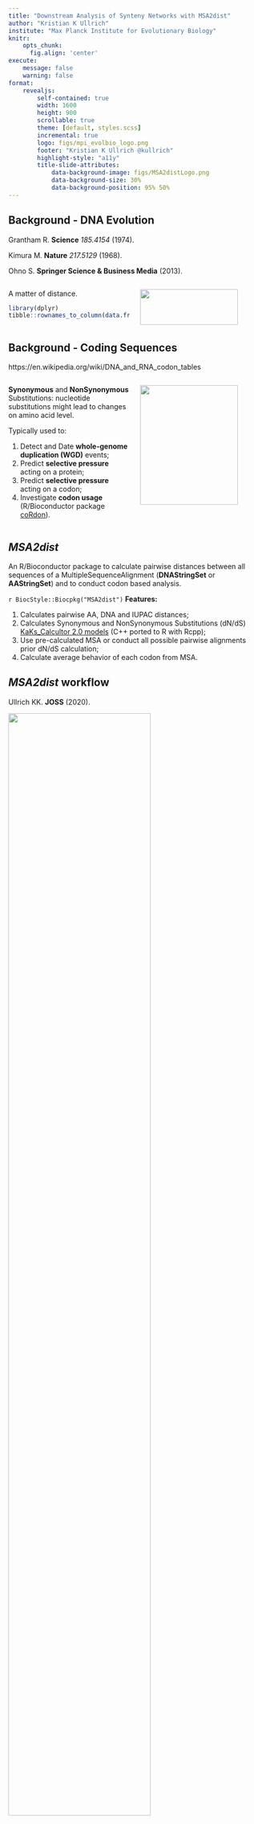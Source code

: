 ```yaml
---
title: "Downstream Analysis of Synteny Networks with MSA2dist"
author: "Kristian K Ullrich"
institute: "Max Planck Institute for Evolutionary Biology"
knitr:
    opts_chunk: 
      fig.align: 'center'
execute:
    message: false
    warning: false
format:
    revealjs:
        self-contained: true
        width: 1600
        height: 900
        scrollable: true
        theme: [default, styles.scss]
        incremental: true
        logo: figs/mpi_evolbio_logo.png
        footer: "Kristian K Ullrich @kullrich"
        highlight-style: "a11y"
        title-slide-attributes:
            data-background-image: figs/MSA2distLogo.png
            data-background-size: 30%
            data-background-position: 95% 50%
---
```

## Background - DNA Evolution

::: aside
Grantham R. **Science** *185.4154* (1974).

Kimura M. **Nature** *217.5129* (1968).

Ohno S. **Springer Science & Business Media** (2013).
:::

:::: {.columns}

::: {.column width="50%"}

A matter of distance.

```r
library(dplyr)
tibble::rownames_to_column(data.frame(MSA2dist::granthamMatrix())[1:20, 1:20]) %>% tidyr::gather(colname, value, -rowname) %>% ggplot2::ggplot(ggplot2::aes(x = rowname, y = colname, fill = value)) + ggplot2::geom_tile() + ggplot2::ylab("amino acids") + ggplot2::xlab("amino acids") + ggplot2::ggtitle("PAM250")
```

:::

::: {.column width="50%"}

![](figs/kimura_1968.png){width=90% fig-align="center"}

![](figs/sohno_1970.png){width=90% fig-align="center"}

:::

::::

## Background - Coding Sequences

::: aside
https://en.wikipedia.org/wiki/DNA_and_RNA_codon_tables
:::

:::: {.columns}

::: {.column width="50%"}
**Synonymous** and **NonSynonymous** Substitutions: nucleotide substitutions might lead to changes on amino acid level.

Typically used to:

1. Detect and Date **whole-genome duplication (WGD)** events;
2. Predict **selective pressure** acting on a protein;
3. Predict **selective pressure** acting on a codon;
4. Investigate **codon usage** (R/Bioconductor package [coRdon](https://www.bioconductor.org/packages/release/bioc/html/coRdon.html)).

:::

::: {.column width="50%"}

![](figs/codon_table.png){width=90% fig-align="center"}

:::

::::

## *MSA2dist*

An R/Bioconductor package to calculate pairwise distances between all sequences of a MultipleSequenceAlignment (**DNAStringSet** or **AAStringSet**) and to conduct codon based analysis.

`r BiocStyle::Biocpkg("MSA2dist")` **Features:**

1. Calculates pairwise AA, DNA and IUPAC distances;
2. Calculates Synonymous and NonSynonymous Substitutions (dN/dS) [KaKs_Calcultor 2.0 models](https://doi.org/10.1016/s1672-0229(10)60008-3) (C++ ported to R with Rcpp);
3. Use pre-calculated MSA or conduct all possible pairwise alignments prior dN/dS calculation;
4. Calculate average behavior of each codon from MSA.

## *MSA2dist* workflow

::: aside
Ullrich KK. **JOSS** (2020).
:::

![](figs/rbh2kaks.png){width=75% fig-align="center"}

## Installation

From Bioconductor:

```r
#| eval: false
#| echo: true
BiocManager::install(version='devel')
BiocManager::install("MSA2dist")
```

<br>

From GitHub:

```r
#| eval: false
#| echo: true
remotes::install_github("kullrich/MSA2dist")
```

## Example data set

**Data:** Whole-genome coding sequences and gene ranges for Chlorophyta algae + *Physcomitrium patens* as an outgroup.

**Source:** [Pico-PLAZA 3.0](https://bioinformatics.psb.ugent.be/plaza/versions/plaza_pico_03/)

**Where to find:** the `data/` directory in the
[GitHub repo associated with this presentation](https://github.com/kullrich/EuroBioc2022_MSA2dist).

:::: {.columns}

::: {.column width="50%}
```r
#| echo: false
fs::dir_tree("data")
```

1. `codingsequences.rda`: *DNAStringSet* object.
2. `clusters.rda`: Pre-calculated *syntenet* clusters.

:::

::: {.column width="50%"}
![](figs/chlorophyta_plaza.png)
:::

::::

## Example data set: `codingsequences`

```r
#| echo: true
# Load necessary libraries
library(MSA2dist)
library(Biostrings)
library(dplyr)
library(stringr)

# Load data set codingsequences
load(here::here("data", "codingsequences.rda"))

# Inspect data
head(names(codingsequences))
```

## Example data set: `clusters`

```r
#| echo: true
# Load data set clusters
load(here::here("data", "clusters.rda"))

# Inspect data
head(clusters)
length(table(clusters$Cluster))
```

## Fetch coding sequences for a specific cluster

```r
#| echo: true
# Get size distribution of clusters
head(table(clusters$Cluster))

# Get one random cluster of size 10
my_cluster <- clusters %>% dplyr::filter(
    Cluster==sample(which(table(clusters$Cluster)==10), 1))
head(my_cluster)
```

## Fetch coding sequences for a specific cluster

```r
#| echo: true
# Remove species unique identifier and add as GeneID
my_cluster$GeneID <- stringr::str_split_fixed(my_cluster$Gene, "_", 2)[, 2]
my_cluster

# Fetch coding sequences
my_cds <- codingsequences[match(my_cluster$GeneID, 
    names(codingsequences))]
my_cds
```

## Coding sequence alignment

To calculate a coding sequence alignment for two sequences:

```r
#| echo: true
# Get coding sequence alignment
cds1_cds2_aln <- cds2codonaln(cds1 = my_cds[1], cds2 = my_cds[2], remove.gaps = FALSE)
cds1_cds2_aln
```

To calculate dN/dS from this alignment:

```r
#| echo: true
# Calculate dN/dS for this alignment; model = Li
cds1_cds2_kaks <- dnastring2kaks(cds1_cds2_aln,
    model = "Li", threads = 1, isMSA = TRUE)
cds1_cds2_kaks
```

## Parallelized pairwise coding sequence alignments

To calculate all pairwise combinations:

```r
#| echo: true
#| code-line-numbers: 2-4,7
start_time <- Sys.time()
# Calculate dN/dS for the whole cluster; model = YN
my_cds_kaks <- dnastring2kaks(my_cds,
    model = "YN", threads = 2, isMSA = FALSE)
end_time <- Sys.time()

head(my_cds_kaks)
```

How long did it take?

```r
#| echo: true
end_time - start_time
```

## Calculate average behavior of each codon

Here, a pre-calculated MSA is necessary:

```r
#| echo: true
# load example data
data(hiv, package="MSA2dist")

# calculate average behavior
hiv.xy <- hiv |> dnastring2codonmat() |> codonmat2xy()
```

Plot average behavior of each codon:

```r
library(tidyr)
library(ggplot2)
print(hiv.xy |> dplyr::select(Codon,SynMean,NonSynMean,IndelMean) |>
    tidyr::gather(variable, values, -Codon) |>
    ggplot2::ggplot(aes(x=Codon, y=values)) + 
    ggplot2::geom_line(aes(colour=factor(variable))) + 
    ggplot2::geom_point(aes(colour=factor(variable))) + 
    ggplot2::ggtitle("HIV-1 sample 136 patient 1 from
        Sweden envelope glycoprotein (env) gene"))
```

## Here's where you can find me:

::::: columns
::: {.column width="40%"}
<br><br>
![](figs/find-kullrich-at.png){width='80%'}

:::

::: {.column width="60%"}

<br><br><br>

{{< fa brands github >}} [kullrich](https://github.com/kullrich)

{{< fa globe >}} [kullrich.github.io](https://kullrich.github.io)

{{< ai google-scholar >}} [Kristian K Ullrich](https://scholar.google.com/citations?user=uzZoRSsAAAAJ&hl=en)

{{< ai orcid >}} [0000-0003-4308-9626](https://orcid.org/0000-0003-4308-9626)

:::

:::::